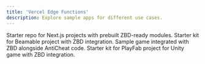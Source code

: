 ```yaml
---
title: 'Vercel Edge Functions'
description: Explore sample apps for different use cases.
---
```


<CardGroup cols={2}>
  <Card title="Next.js Playground Starter" icon="arrow-up-right-from-square" color="#000000" href="https://github.com/zebedeeio/zbd-next-starter-playground">
    Starter repo for Next.js projects with prebuilt ZBD-ready modules.
  </Card>
  <Card title="Beamable Starter Kit" icon="arrow-up-right-from-square" color="#000000" href="https://github.com/zebedeeio/beamable-starter">
    Starter kit for Beamable project with ZBD integration.
  </Card>
  <Card title="Anti-Cheat + ZBD Walkthrough" icon="arrow-up-right-from-square" color="#000000" href="https://github.com/zebedeeio/anti-cheat-sample-game">
    Sample game integrated with ZBD alongside AntiCheat code.
  </Card>
  <Card title="Unity + PlayFab Starter Kit" icon="arrow-up-right-from-square" color="#000000" href="https://github.com/zebedeeio/unity-playfab-example">
    Starter kit for PlayFab project for Unity game with ZBD integration.
  </Card>
</CardGroup>